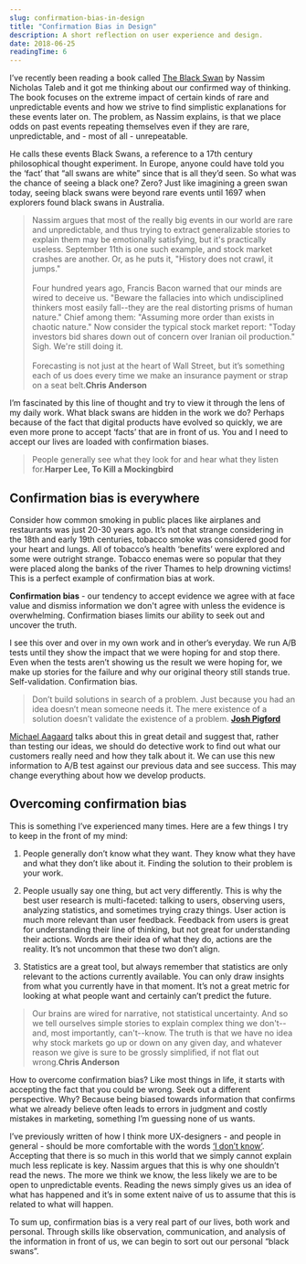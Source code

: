 ```yaml
---
slug: confirmation-bias-in-design
title: "Confirmation Bias in Design"
description: A short reflection on user experience and design.
date: 2018-06-25
readingTime: 6
---
```


I’ve recently been reading a book called <a href="https://www.amazon.com/dp/B00139XTG4/ref=dp-kindle-redirect?_encoding=UTF8&btkr=1">The Black Swan</a> by Nassim Nicholas Taleb and it got me thinking about our confirmed way of thinking. The book focuses on the extreme impact of certain kinds of rare and unpredictable events and how we strive to find simplistic explanations for these events later on. The problem, as Nassim explains, is that we place odds on past events repeating themselves even if they are rare, unpredictable, and - most of all - unrepeatable.

He calls these events Black Swans, a reference to a 17th century philosophical thought experiment. In Europe, anyone could have told you the ‘fact’ that “all swans are white” since that is all they’d seen. So what was the chance of seeing a black one? Zero? Just like imagining a green swan today, seeing black swans were beyond rare events until 1697 when explorers found black swans in Australia.

>Nassim argues that most of the really big events in our world are rare and unpredictable, and thus trying to extract generalizable stories to explain them may be emotionally satisfying, but it's practically useless. September 11th is one such example, and stock market crashes are another. Or, as he puts it, "History does not crawl, it jumps."<br /><br />Four hundred years ago, Francis Bacon warned that our minds are wired to deceive us. "Beware the fallacies into which undisciplined thinkers most easily fall--they are the real distorting prisms of human nature." Chief among them: "Assuming more order than exists in chaotic nature." Now consider the typical stock market report: "Today investors bid shares down out of concern over Iranian oil production." Sigh. We're still doing it.<br /><br />Forecasting is not just at the heart of Wall Street, but it’s something each of us does every time we make an insurance payment or strap on a seat belt.**Chris Anderson**

I’m fascinated by this line of thought and try to view it through the lens of my daily work. What black swans are hidden in the work we do? Perhaps because of the fact that digital products have evolved so quickly, we are even more prone to accept ‘facts’ that are in front of us. You and I need to accept our lives are loaded with confirmation biases.

>People generally see what they look for and hear what they listen for.**Harper Lee, To Kill a Mockingbird**

## Confirmation bias is everywhere

Consider how common smoking in public places like airplanes and restaurants was just 20-30 years ago. It’s not that strange considering in the 18th and early 19th centuries, tobacco smoke was considered good for your heart and lungs. All of tobacco’s health ‘benefits’ were explored and some were outright strange. Tobacco enemas were so popular that they were placed along the banks of the river Thames to help drowning victims! This is a perfect example of confirmation bias at work.

**Confirmation bias** - our tendency to accept evidence we agree with at face value and dismiss information we don't agree with unless the evidence is overwhelming. Confirmation biases limits our ability to seek out and uncover the truth.

I see this over and over in my own work and in other’s everyday. We run A/B tests until they show the impact that we were hoping for and stop there. Even when the tests aren’t showing us the result we were hoping for, we make up stories for the failure and why our original theory still stands true. Self-validation. Confirmation bias.

>Don’t build solutions in search of a problem. Just because you had an idea doesn’t mean someone needs it. The mere existence of a solution doesn’t validate the existence of a problem.
**<a href="https://twitter.com/Shpigford/status/1001840357775237122">Josh Pigford</a>**

<a href="https://unbounce.com/conversion-rate-optimization/confirmation-bias/">Michael Aagaard</a> talks about this in great detail and suggest that, rather than testing our ideas, we should do detective work to find out what our customers really need and how they talk about it. We can use this new information to A/B test against our previous data and see success. This may change everything about how we develop products.

## Overcoming confirmation bias

This is something I’ve experienced many times. Here are a few things I try to keep in the front of my mind:

1. People generally don’t know what they want. They know what they have and what they don’t like about it. Finding the solution to their problem is your work.

2. People usually say one thing, but act very differently. This is why the best user research is multi-faceted: talking to users, observing users, analyzing statistics, and sometimes trying crazy things. User action is much more relevant than user feedback. Feedback from users is great for understanding their line of thinking, but not great for understanding their actions. Words are their idea of what they do, actions are the reality. It’s not uncommon that these two don’t align.

3. Statistics are a great tool, but always remember that statistics are only relevant to the actions currently available. You can only draw insights from what you currently have in that moment. It’s not a great metric for looking at what people want and certainly can’t predict the future.

>Our brains are wired for narrative, not statistical uncertainty. And so we tell ourselves simple stories to explain complex thing we don't--and, most importantly, can't--know. The truth is that we have no idea why stock markets go up or down on any given day, and whatever reason we give is sure to be grossly simplified, if not flat out wrong.**Chris Anderson**

How to overcome confirmation bias? Like most things in life, it starts with accepting the fact that you could be wrong. Seek out a different perspective. Why? Because being biased towards information that confirms what we already believe often leads to errors in judgment and costly mistakes in marketing, something I’m guessing none of us wants.

I’ve previously written of how I think more UX-designers - and people in general - should be more comfortable with the words <a href="/better-uxdesigner/">‘I don’t know’</a>. Accepting that there is so much in this world that we simply cannot explain much less replicate is key. Nassim argues that this is why one shouldn’t read the news. The more we think we know, the less likely we are to be open to unpredictable events. Reading the news simply gives us an idea of what has happened and it’s in some extent naive of us to assume that this is related to what will happen.

To sum up, confirmation bias is a very real part of our lives, both work and personal. Through skills like observation, communication, and analysis of the information in front of us, we can begin to sort out our personal “black swans”.